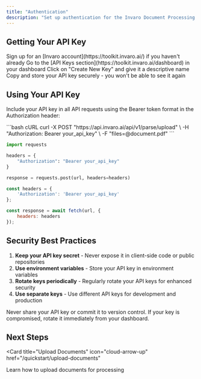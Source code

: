 ```yaml
---
title: "Authentication"
description: "Set up authentication for the Invaro Document Processing API"
---
```


## Getting Your API Key

<Steps>
  <Step title="Sign up for an Invaro account">
    Sign up for an [Invaro account](https://toolkit.invaro.ai/) if you haven't already
  </Step>
  <Step title="Navigate to the API Keys section">
    Go to the [API Keys section](https://toolkit.invaro.ai/dashboard) in your dashboard
  </Step>
  <Step title="Create a new API key">
    Click on "Create New Key" and give it a descriptive name
  </Step>
  <Step title="Store your API key securely">
    Copy and store your API key securely - you won't be able to see it again
  </Step>
</Steps>

## Using Your API Key

Include your API key in all API requests using the Bearer token format in the Authorization header:

<CodeGroup>
```bash cURL
curl -X POST "https://api.invaro.ai/api/v1/parse/upload" \
  -H "Authorization: Bearer your_api_key" \
  -F "files=@document.pdf"
```

```python Python
import requests

headers = {
    "Authorization": "Bearer your_api_key"
}

response = requests.post(url, headers=headers)
```

```javascript JavaScript
const headers = {
    'Authorization': 'Bearer your_api_key'
};

const response = await fetch(url, {
    headers: headers
});
```
</CodeGroup>

## Security Best Practices

1. **Keep your API key secret** - Never expose it in client-side code or public repositories
2. **Use environment variables** - Store your API key in environment variables
3. **Rotate keys periodically** - Regularly rotate your API keys for enhanced security
4. **Use separate keys** - Use different API keys for development and production

<Warning>
Never share your API key or commit it to version control. If your key is compromised, rotate it immediately from your dashboard.
</Warning>

## Next Steps

<Card
  title="Upload Documents"
  icon="cloud-arrow-up"
  href="/quickstart/upload-documents"
>
  Learn how to upload documents for processing
</Card> 